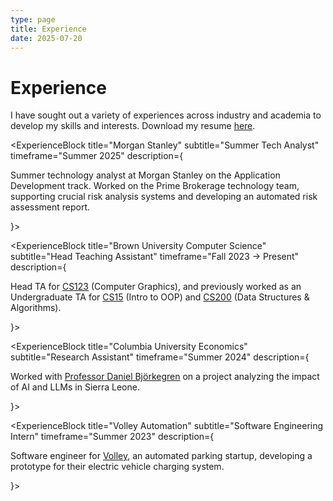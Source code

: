 ```yaml
---
type: page
title: Experience
date: 2025-07-20
---
```


# Experience


I have sought out a variety of experiences across industry and academia to develop my skills and interests. Download my resume [here](/files/resume.pdf).

<ExperienceBlock 
  title="Morgan Stanley"
  subtitle="Summer Tech Analyst"
  timeframe="Summer 2025"
  description={<p> Summer technology analyst at Morgan Stanley on the Application Development track. Worked on the Prime Brokerage technology team, supporting crucial risk analysis systems and developing an automated risk assessment report. </p>}>
</ExperienceBlock>

<ExperienceBlock 
  title="Brown University Computer Science"
  subtitle="Head Teaching Assistant"
  timeframe="Fall 2023 -> Present"
  description={<p> Head TA for <a href="https://cs1230.graphics/" target="_blank" rel="noopener noreferrer">CS123</a> (Computer Graphics), and previously worked as an Undergraduate TA for <a href="https://cs.brown.edu/courses/csci0150/" target="_blank" rel="noopener noreferrer">CS15</a> (Intro to OOP) and <a href="https://brown-csci0200.github.io/" target="_blank" rel="noopener noreferrer">CS200</a> (Data Structures & Algorithms).</p>}>
</ExperienceBlock>

<ExperienceBlock 
  title="Columbia University Economics"
  subtitle="Research Assistant"
  timeframe="Summer 2024"
  description={<p> Worked with <a href="https://dan.bjorkegren.com/" target="_blank" rel="noopener noreferrer">Professor Daniel Björkegren</a> on a project analyzing the impact of AI and LLMs in Sierra Leone. </p>}>
</ExperienceBlock>

<ExperienceBlock 
  title="Volley Automation"
  subtitle="Software Engineering Intern"
  timeframe="Summer 2023"
  description={<p> Software engineer for <a href="https://volleyautomation.com/" target="_blank" rel="noopener noreferrer">Volley</a>, an automated parking startup, developing a prototype for their electric vehicle charging system.</p>}>
</ExperienceBlock>